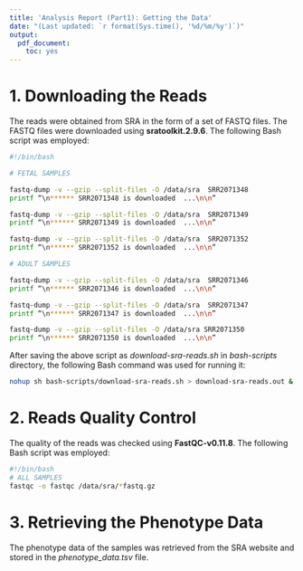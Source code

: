 ```yaml
---
title: 'Analysis Report (Part1): Getting the Data'
date: "(Last updated: `r format(Sys.time(), '%d/%m/%y')`)"
output:
  pdf_document:
    toc: yes
---
```



# 1. Downloading the Reads

The reads were obtained from SRA in the form of a set of FASTQ files. The FASTQ files were downloaded using **sratoolkit.2.9.6**. The following Bash script was employed:

```bash
#!/bin/bash

# FETAL SAMPLES

fastq-dump -v --gzip --split-files -O /data/sra  SRR2071348
printf “\n****** SRR2071348 is downloaded  ...\n\n”

fastq-dump -v --gzip --split-files -O /data/sra  SRR2071349
printf “\n****** SRR2071349 is downloaded  ...\n\n”

fastq-dump -v --gzip --split-files -O /data/sra  SRR2071352
printf “\n****** SRR2071352 is downloaded  ...\n\n”

# ADULT SAMPLES

fastq-dump -v --gzip --split-files -O /data/sra  SRR2071346
printf “\n****** SRR2071346 is downloaded  ...\n\n”

fastq-dump -v --gzip --split-files -O /data/sra  SRR2071347
printf “\n****** SRR2071347 is downloaded  ...\n\n”

fastq-dump -v --gzip --split-files -O /data/sra SRR2071350
printf “\n****** SRR2071350 is downloaded  ...\n\n”
```

After saving the above script as *download-sra-reads.sh* in *bash-scripts* directory, the following Bash command was used for running it:

```bash
nohup sh bash-scripts/download-sra-reads.sh > download-sra-reads.out &
```

# 2. Reads Quality Control

The quality of the reads was checked using **FastQC-v0.11.8**. The following Bash script was employed:

```bash
#!/bin/bash
# ALL SAMPLES
fastqc -o fastqc /data/sra/*fastq.gz
```

# 3. Retrieving the Phenotype Data

The phenotype data of the samples was retrieved from the SRA website and stored in the *phenotype_data.tsv* file.
